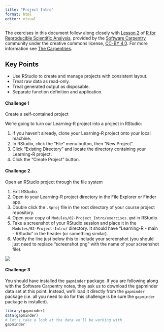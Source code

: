 ```yaml
---
title: "Project Intro"
format: html
editor: visual
---
```


The exercises in this document follow along closely with [Lesson 2](https://swcarpentry.github.io/r-novice-gapminder/02-project-intro.html) of [R for Reproducible Scientific Analysis](https://swcarpentry.github.io/r-novice-gapminder/), provided by the [Software Carpentry](https://software-carpentry.org/) community under the creative commons license, [CC-BY 4.0](https://creativecommons.org/licenses/by/4.0/). For more information see [The Carpentries](https://carpentries.org/).

::: callout-tip
## Key Points

-   Use RStudio to create and manage projects with consistent layout.
-   Treat raw data as read-only.
-   Treat generated output as disposable.
-   Separate function definition and application.
:::

#### Challenge 1

Create a self-contained project

We're going to turn our Learning-R project into a project in RStudio:

1.  If you haven't already, clone your Learning-R project onto your local machine.
2.  In RStudio, click the "File" menu button, then "New Project".
3.  Click "Existing Directory" and locate the directory containing your Learning-R project.
4.  Click the "Create Project" button.

#### Challenge 2

Open an RStudio project through the file system

1.  Exit RStudio.
2.  Open to your Learning-R project directory in the File Explorer or Finder app.
3.  Double click the `.Rproj` file in the root directory of your course project repository.
4.  Open your copy of `Modules/02-Project_Intro/exercises.qmd` in RStudio.
5.  Take a screenshot of your RStudio session and place it in the `Modules/02-Project-Intro/` directory. It should have "Learning-R - main - RStudio" in the header (or something similar).
6.  Modify the line just below this to include your screenshot (you should just need to replace "screenshot.png" with the name of your screenshot file).

<!-- Challenge 2 answer begin -->

![](Sceenshot.PNG)

<!-- Challenge 2 answer end -->

#### Challenge 3

You should have installed the `gapminder` package. If you are following along with the Software Carpentry notes, they ask us to download the gapminder data set at this point. Instead, we'll load it directly from the `gapminder` package (i.e. all you need to do for this challenge is be sure the `gapminder` package is installed).

<!-- Challenge 3 answer begin -->

```r
library(gapminder)
data(gapminder)
# let's take a look at the data we'll be working with
gapminder
```

<!-- Challenge 3 answer end -->
